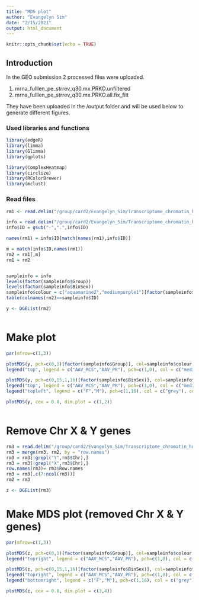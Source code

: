```yaml
---
title: "MDS plot"
author: "Evangelyn Sim"
date: "2/15/2021"
output: html_document
---
```


```r
knitr::opts_chunk$set(echo = TRUE)
```




## Introduction

In the GEO submission 2 processed files were uploaded. 

1. mrna_fulllen_pe_strrev_q30.mx.PRKO.unfiltered
2. mrna_fulllen_pe_strrev_q30.mx.PRKO.all.fix_filt

They have been uploaded in the /output folder and will be used below to generate different figures.



### Used libraries and functions

```r
library(edgeR)
library(limma)
library(Glimma)
library(gplots)

library(ComplexHeatmap)
library(circlize)
library(RColorBrewer)
library(mclust)

```


### Read files 
```r

rm1 <- read.delim("/group/card2/Evangelyn_Sim/Transcriptome_chromatin_human/Sequencing_ATAC_RNA/GITHUB/Mouse_PRKO_RNAseq_bulk/output/mrna_fulllen_pe_strrev_q30.mx.PRKO.all.fix_filt", row.names = 1)

info = read.delim("/group/card2/Evangelyn_Sim/Transcriptome_chromatin_human/Sequencing_ATAC_RNA/GITHUB/Mouse_PRKO_RNAseq_bulk/output/20200211_PRKO_RNA_samplesheet.txt", header = TRUE, sep = "\t")
info$ID = gsub("-",".",info$ID)

names(rm1) = info$ID[match(names(rm1),info$ID)]

m = match(info$ID,names(rm1))
rm2 = rm1[,m]
rm1 = rm2


sampleinfo = info
levels(factor(sampleinfo$Group))
levels(factor(sampleinfo$BinSex))
sampleinfo$colour = c("aquamarine2","mediumpurple1")[factor(sampleinfo$Group)]
table(colnames(rm2)==sampleinfo$ID)

y <- DGEList(rm2)



```

# Make plot

```r

par(mfrow=c(1,3))

plotMDS(y, pch=c(0,1)[factor(sampleinfo$Group)], col=sampleinfo$colour,dim.plot = c(1,2), cex = 2)
legend("top", legend = c("AAV_MCS","AAV_PR"), pch=c(1,0), col = c("mediumpurple1", "aquamarine2"), cex=1)

plotMDS(y, pch=c(0,15,1,16)[factor(sampleinfo$BinSex)], col=sampleinfo$colour, dim.plot = c(1,2),cex = 2)
legend("top", legend = c("AAV_MCS","AAV_PR"), pch=c(1,0), col = c("mediumpurple1", "aquamarine2"), cex=1)
legend("topleft", legend = c("F","M"), pch=c(1,16), col = c("grey"), cex=1)

plotMDS(y, cex = 0.8, dim.plot = c(1,2))



```


# Remove Chr X & Y genes

```r

rm3 = read.delim("/group/card2/Evangelyn_Sim/Transcriptome_chromatin_human/Sequencing_ATAC_RNA/GITHUB/Mouse_PRKO_RNAseq_bulk/output/mrna_fulllen_pe_strrev_q30.mx.chr", header = TRUE, row.names = 1)
rm3 = merge(rm3, rm2, by = "row.names")
rm3 = rm3[!grepl("Y",rm3$Chr),]
rm3 = rm3[!grepl("X",rm3$Chr),]
row.names(rm3)= rm3$Row.names
rm3 = rm3[,c(7:ncol(rm3))]
rm2 = rm3

z <- DGEList(rm3)

```

# Make MDS plot (removed Chr X & Y genes)

```r

par(mfrow=c(1,3))

plotMDS(z, pch=c(0,1)[factor(sampleinfo$Group)], col=sampleinfo$colour,dim.plot = c(3,4), cex = 2)
legend("topright", legend = c("AAV_MCS","AAV_PR"), pch=c(1,0), col = c("purple", "springgreen3"), cex=1)

plotMDS(z, pch=c(0,15,1,16)[factor(sampleinfo$BinSex)], col=sampleinfo$colour, dim.plot = c(3,4),cex = 2)
legend("topright", legend = c("AAV_MCS","AAV_PR"), pch=c(1,0), col = c("purple", "springgreen3"), cex=1)
legend("bottomright", legend = c("F","M"), pch=c(1,16), col = c("grey"), cex=1)

plotMDS(z, cex = 0.8, dim.plot = c(3,4))


```
